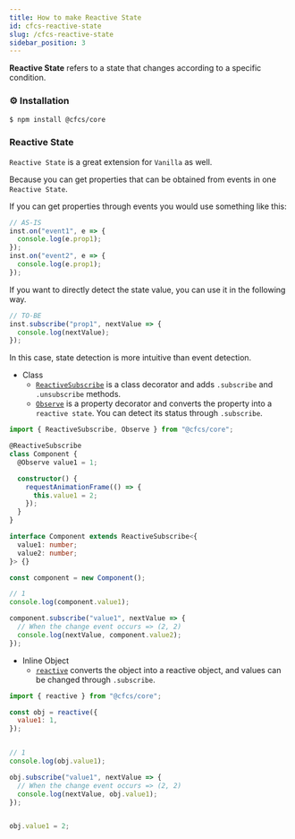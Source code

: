 ```yaml
---
title: How to make Reactive State
id: cfcs-reactive-state
slug: /cfcs-reactive-state
sidebar_position: 3
---
```




**Reactive State** refers to a state that changes according to a specific condition.

### ⚙️ Installation
```sh
$ npm install @cfcs/core
```

### Reactive State

`Reactive State` is a great extension for `Vanilla` as well.

Because you can get properties that can be obtained from events in one `Reactive State`.

If you can get properties through events you would use something like this:

```js
// AS-IS
inst.on("event1", e => {
  console.log(e.prop1);
});
inst.on("event2", e => {
  console.log(e.prop1);
});
```

If you want to directly detect the state value, you can use it in the following way.

```js
// TO-BE
inst.subscribe("prop1", nextValue => {
  console.log(nextValue);
});
```

In this case, state detection is more intuitive than event detection.


* Class
  * [`ReactiveSubscribe`](/docs/api/Core/Reactive-Decorator/Function/ReactiveSubscribe) is a class decorator and adds `.subscribe` and `.unsubscribe` methods.
  * [`Observe`](/docs/api/Core/Reactive-Decorator/Function/Observe) is a property decorator and converts the property into a `reactive state`. You can detect its status through `.subscribe`.
```ts
import { ReactiveSubscribe, Observe } from "@cfcs/core";

@ReactiveSubscribe
class Component {
  @Observe value1 = 1;

  constructor() {
    requestAnimationFrame(() => {
      this.value1 = 2;
    });
  }
}

interface Component extends ReactiveSubscribe<{
  value1: number;
  value2: number;
}> {}

const component = new Component();

// 1
console.log(component.value1);

component.subscribe("value1", nextValue => {
  // When the change event occurs => (2, 2)
  console.log(nextValue, component.value2);
});
```

* Inline Object
  * [`reactive`](/docs/api/Core/Reactive/Function/reactive) converts the object into a reactive object, and values can be changed through `.subscribe`.


```js
import { reactive } from "@cfcs/core";

const obj = reactive({
  value1: 1,
});


// 1
console.log(obj.value1);

obj.subscribe("value1", nextValue => {
  // When the change event occurs => (2, 2)
  console.log(nextValue, obj.value1);
});


obj.value1 = 2;
```
